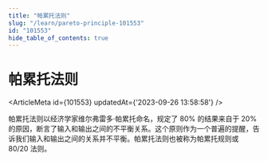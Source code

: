 ```yaml
---
title: "帕累托法则"
slug: "/learn/pareto-principle-101553"
id: "101553"
hide_table_of_contents: true
---
```



# 帕累托法则

<ArticleMeta id={101553} updatedAt={'2023-09-26 13:58:58'} />
<div className='border-solid border-b border-t-0 my-4 border-[var(--ifm-color-gray-300)]' />

帕累托法则以经济学家维尔弗雷多·帕累托命名，规定了 80% 的结果来自于 20% 的原因，断言了输入和输出之间的不平衡关系。这个原则作为一个普遍的提醒，告诉我们输入和输出之间的关系并不平衡。帕累托法则也被称为帕累托规则或 80/20 法则。
